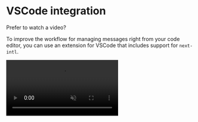 
# VSCode integration

Prefer to watch a video?

<CourseVideoBanner
  className="mt-2"
  href="https://learn.next-intl.dev/chapters/03-translations/05-tooling"
  title="Editor tools"
/>

To improve the workflow for managing messages right from your code editor, you can use an extension for VSCode that includes support for `next-intl`.

<video className="my-8" loop controls muted src="/i18n-ally-demo.mp4" />

These extensions are known to support `next-intl`:

1. [i18n Ally](#i18n-ally)
2. [Loccy](#loccy)
3. [Sherlock](#sherlock)

## i18n Ally [#i18n-ally]

**Highlights:**

- Message extraction
- Inline annotations
- Inline message editing
- Machine translations

**Setup:**

1. Install [i18n Ally](https://marketplace.visualstudio.com/items?itemName=lokalise.i18n-ally)
2. Configure the extension in your project via [workspace settings](https://code.visualstudio.com/docs/getstarted/settings#_workspace-settings)

```json filename=".vscode/settings.json"
"i18n-ally.localesPaths": ["./path/to/your/messages"], // E.g. "./messages"
"i18n-ally.keystyle": "nested"
```

Learn more in the [i18n Ally docs](https://github.com/lokalise/i18n-ally/wiki).

## Loccy [#loccy]

**Highlights:**

- Message extraction
- Inline annotations
- Inline message editing
- AI-enhanced features for message creation, machine translations and more (paid)

**Setup:**

1. Install [Loccy](https://loccy.dev) and it will auto-detect your i18n setup
2. For advanced configuration, run `Loccy: Create Config File` from the command palette

Learn more on the [Loccy website](https://loccy.dev).

## Sherlock [#sherlock]

**Highlights:**

- Message extraction
- Inline annotations
- Inline message editing

**Setup:**

1. Install the [Sherlock VS Code extension](https://marketplace.visualstudio.com/items?itemName=inlang.vs-code-extension)
2. Configure the extension in your project via `project.inlang/settings.json`:

```json filename="project.inlang/settings.json"
{
  "$schema": "https://inlang.com/schema/project-settings",
  "sourceLanguageTag": "en",
  "languageTags": ["en", "de"],
  "modules": [
    "https://cdn.jsdelivr.net/npm/@inlang/plugin-next-intl@latest/dist/index.js"
  ],
  "plugin.inlang.nextIntl": {
    "pathPattern": "./messages/{languageTag}.json"
  }
}
```

Learn more in the [inlang docs](https://inlang.com/m/193hsyds/plugin-inlang-nextIntl).
